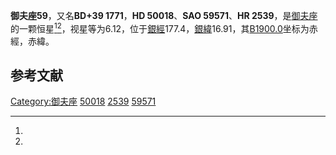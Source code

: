 {{Starbox begin
| name = 御夫座59
}}
{{Starbox observe
| epoch = [[J2000.0|J2000.0]]
| constell = [[御夫座|御夫座]]<ref name=SIMBAD>{{cite web
 | url=http://simbad.u-strasbg.fr/simbad/sim-id?Ident=HR+2539
 | title=Pulsating variable Star
 | publisher=Centre de Données astronomiques de Strasbourg
 | work=SIMBAD
 | accessdate=2012-07-13
 | archive-date=2019-09-14
 | archive-url=https://web.archive.org/web/20190914131430/http://simbad.u-strasbg.fr/simbad/sim-id?Ident=HR+2539
 }}</ref><ref name=DATA>{{cite web
 | url=http://vizier.u-strasbg.fr/viz-bin/VizieR-5?-out.add=.&-source=5050&-corr=PK=HR&-out.max=9999&HR=2539
 | title=VizieR Detailed Page
 | accessdate=2012-07-13
 | archive-date=2016-03-05
 | archive-url=https://web.archive.org/web/20160305051143/http://vizier.u-strasbg.fr/viz-bin/VizieR-5?-out.add=.&-source=5050&-corr=PK=HR&-out.max=9999&HR=2539
 }}</ref>
| 星官 = [[座旗|座旗]]
| ra = {{RA|6|53|1.5}}<ref name=SIMBAD /><ref name=DATA />
| dec = {{DEC|+38|52|9}}<ref name=SIMBAD /><ref name=DATA />
| appmag_v = 6.12<ref name=SIMBAD /><ref name=DATA />
}}
{{Starbox character
| class = F2VDel Del<ref name=SIMBAD /><ref name=DATA />
| b-v = 0.37<ref name=SIMBAD /><ref name=DATA />
| u-b = 0.12<ref name=SIMBAD /><ref name=DATA />
| r-i = <ref name=SIMBAD /><ref name=DATA />
| variable = 
}}
{{Starbox astrometry
| radial_v = 0.12
| prop_mo_ra = 1
| parallax = 
| p_error = 
}}
{{Starbox catalog
| names =BD+39 1771，[[SAO星表|SAO]] 59571，[[HD星表|HD]] 50018，[[HR星表|HR]] 2539}}
{{Starbox reference |Simbad=HR+2539}}
{{Starbox end}}

'''御夫座59'''，又名'''BD+39 1771'''，'''HD 50018'''、'''SAO 59571'''、'''HR 2539'''，是[[御夫座|御夫座]]的一颗恒星<ref name=SIMBAD /><ref name=DATA />，视星等为6.12，位于[[銀道座標系|銀經]]177.4，[[銀道座標系|銀緯]]16.91，其[[B1900.0|B1900.0]]坐标为赤經{{RA|6|46|8.6}}，赤緯{{DEC|+38|16.91|19}}。

== 参考文献 ==
{{reflist}}

{{star-stub}}

{{御夫座恒星}}
{{星官|座旗|9|11}}
[[Category:御夫座|Category:御夫座]]
[[Category:HD和HDE天體|50018]]
[[Category:HR天體|2539]]
[[Category:SAO天體|59571]]